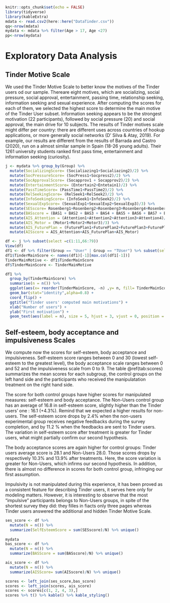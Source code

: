 
```r
knitr::opts_chunk$set(echo = FALSE)
library(tidyverse)
library(kableExtra)
mdata <- read.csv2(here::here("DataTinder.csv"))
qq<-nrow(mdata)
mydata <- mdata %>% filter(Age > 17, Age <27)
pp<-nrow(mydata)
```

# Exploratory Data Analysis
## Tinder Motive Scale

We used the Tinder Motive Scale to better know the motives of the Tinder users od our sample. Thereare eight motives, which are  socializing, social pressure, social approval, entertainment, passing time, relationship seeking, information seeking and sexual experience. After computing the scores for each of them, we selected the highest score to determine the main motive of the Tinder User subset. Information seeking appears to be the strongest motivation (22 participants), followed by social pressure (20) and social approval, the main drive for 10 subjects. The results of Tinder motives scale might differ per country: there are different uses across countries of hookup applications, or more generally social networks (D' Silva & Atay, 2019). For example, our results are different from the results of Barrada and Castro (2020), run on a almost similar sample in Spain (18-26 young adults). Their 1261 university students ranked first pass time, entertainment and information seeking (curiosity). 

```r
j <- mydata %>% group_by(Group) %>%
  mutate(SocializingScore= (Socialiazing1+Socialiazing2)/2) %>% 
  mutate(SocPressureScore= (SocPress1+Socpress2)/2) %>% 
  mutate(SocApprovalScore= (Socapprov1 + Socapprov2)/2) %>% 
  mutate(EntertainmentScore= (Entertain2+Entetain1)/2) %>%
  mutate(PassTimeScore= (PassTime1+PassTime2)/2) %>%    
  mutate(RelSeekingScore= (RelSeek1+RelSeek2)/2) %>%
  mutate(InfoSeekingScore= (InfoSeek1+InfoSeek2)/2) %>%
  mutate(SexualExpScore= (SexualExp1+SexualExp2+SexualExp3)/3) %>%
  mutate(SESscore= Rosenberg1+Rosenberg2+Rosenberg3+Rosenberg4+Rosenberg5+Rosenberg6+Rosenberg7+Rosenberg8+Rosenberg9+Rosenberg10) %>%
  mutate(BASscore = (BAS1 + BAS2 + BAS3 + BAS4 + BAS5 + BAS6 + BAS7 + BAS8 + BAS9 + BAS10 + BAS11 + BAS12 + BAS13)) %>%
  mutate(AIS_Attention = (Attention1+Attention2+Attention3+Attention4)/4) %>%
  mutate(AIS_Motor = (Motor1+Motor2+Motor3)/3) %>%
  mutate(AIS_FuturePlan = (FuturePlan1+FuturePlan2+FuturePlan3+FuturePlan4) /4) %>%
  mutate(AISscore = AIS_Attention+AIS_FuturePlan+AIS_Motor)

df <- j %>% subset(select =c(1:11,66:79))
View(df)
df1 <- df %>% filter(Group == "User" | Group == "TUser") %>% subset(select = c(12:19))
df1$TinderMainScore <- names(df1)[-1][max.col(df1[-1])]
TinderMainMotive <- df1$TinderMainScore
df$TinderMainScore <- TinderMainMotive

df1 %>% 
  group_by(TinderMainScore) %>%
  summarise(n = n()) %>%
  ggplot(aes(x= reorder(TinderMainScore, -n) ,y= n, fill= TinderMainScore)) +
  geom_bar(stat="identity",alpha=0.8) +
  coord_flip() +
  ggtitle("Tinder users' computed main motivations") +
  xlab("Number of users") +
  ylab("First motivation") +
  geom_text(aes(label = n), size = 5, hjust = 3, vjust = 0, position = "stack")
```
## Self-esteem, body acceptance and impulsiveness Scales

We compute now the  scores for self-esteem, body acceptance and impulsiveness. Self-esteem score ranges between 0 and 30 (lowest self-esteem to the greatest level), the body acceptance scale ranges between 0 and 52 and the impulsiveness scale from 0 to 9. The table \@ref(tab:scores) summarizes the mean scores for each subgroup, the control groups on the left hand side and the participants who received the manipulatation treatment on the right hand side. 

The score for both control groups have higher scores for manipulated measures: self-esteem and body acceptance. The Non-Users control group has an average of 16.8 in self-esteem score, slightly higher than the Tinder users' one : 16.1 (+4.3%). Remind that we expected a higher results for non-users. The self-esteem score drops by 2.4% when the non-users experimental group receives negative feedbacks during the survey completion, and by 11.2 % when the feedbacks are sent to Tinder users. The variation in self-esteem score after treatment is greater for Tinder users, what might partially confirm our second hypothesis.

The body acceptance scores are again higher for control groups: Tinder users average score is 28.1 and Non-Users 28.0. Those scores drops by respectively 10.3% and 13.9% after treatments. Here, the score variation is greater for Non-Users, which infirms our second hypothesis. In addition, there is almost no difference in scores for both control group, infringing our first assumption.

Impulsivity is not manipulated during this experience, it has been proved as a consistent feature for describing Tinder users, it serves here only for modeling matters. However, it is interesting to observe that the most "impulsive" participants belongs to Non-Users groups, in spite of the shortest survey they did: they filles in fiacts only three pages whereas Tinder users answered the additional and hidden Tinder Motive Scale.


```r
ses_score <- df %>% 
  mutate(N = n()) %>%
  summarize(SelfEsteemScore = sum(SESscore)/N) %>% unique() 
 
mydata
bas_score <- df %>% 
  mutate(N = n()) %>%
  summarize(BASScore = sum(BASscore)/N) %>% unique() 

ais_score <- df %>% 
  mutate(N = n()) %>%
  summarize(AISScore= sum(AISscore)/N) %>% unique()

scores <- left_join(ses_score,bas_score)
scores <- left_join(scores, ais_score)
scores <- scores[c(1, 2, 4, 3),]
scores %>% t() %>% kable() %>% kable_styling()

```

